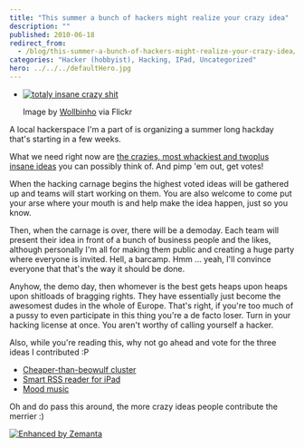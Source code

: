 ```yaml
---
title: "This summer a bunch of hackers might realize your crazy idea"
description: ""
published: 2010-06-18
redirect_from:
  - /blog/this-summer-a-bunch-of-hackers-might-realize-your-crazy-idea/swizec/1365
categories: "Hacker (hobbyist), Hacking, IPad, Uncategorized"
hero: ../../../defaultHero.jpg
---
```


- [![totaly insane crazy shit](https://swizec.com/blog/wp-content/uploads/2010/06/4449940571_0e57af61b0_m.jpg "totaly insane crazy shit")](http://www.flickr.com/photos/10177557@N08/4449940571)

  Image by [Wollbinho](http://www.flickr.com/photos/10177557@N08/4449940571) via Flickr

A local hackerspace I'm a part of is organizing a summer long hackday that's starting in a few weeks.

What we need right now are [the crazies, most whackiest and twoplus insane ideas](http://summer.hekovnik.si/ideas-and-projects/) you can possibly think of. And pimp 'em out, get votes!

When the hacking carnage begins the highest voted ideas will be gathered up and teams will start working on them. You are also welcome to come put your arse where your mouth is and help make the idea happen, just so you know.

Then, when the carnage is over, there will be a demoday. Each team will present their idea in front of a bunch of business people and the likes, although personally I'm all for making them public and creating a huge party where everyone is invited. Hell, a barcamp. Hmm ... yeah, I'll convince everyone that that's the way it should be done.

Anyhow, the demo day, then whomever is the best gets heaps upon heaps upon shitloads of bragging rights. They have essentially just become the awesomest dudes in the whole of Europe. That's right, if you're too much of a pussy to even participate in this thing you're a de facto loser. Turn in your hacking license at once. You aren't worthy of calling yourself a hacker.

Also, while you're reading this, why not go ahead and vote for the three ideas I contributed :P

- [Cheaper-than-beowulf cluster](http://summerinabasement.uservoice.com/forums/59903-ideas-and-projects/suggestions/835095-web-cheaper-than-beowulf-cluster?ref=title)
- [Smart RSS reader for iPad](http://summerinabasement.uservoice.com/forums/59903-ideas-and-projects/suggestions/834765-mobile-smart-ipad-rss-reader?ref=title)
- [Mood music](http://summerinabasement.uservoice.com/forums/59903-ideas-and-projects/suggestions/841441-mobile-web-mood-music?ref=title)

Oh and do pass this around, the more crazy ideas people contribute the merrier :)

[![Enhanced by Zemanta](https://img.zemanta.com/zemified_e.png?x-id=e0a5ac72-c0d8-450c-bbdd-aea80e892dfd)](http://www.zemanta.com/ "Enhanced by Zemanta")
